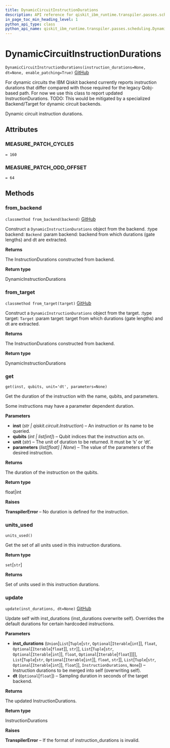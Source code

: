 ```yaml
---
title: DynamicCircuitInstructionDurations
description: API reference for qiskit_ibm_runtime.transpiler.passes.scheduling.DynamicCircuitInstructionDurations
in_page_toc_min_heading_level: 1
python_api_type: class
python_api_name: qiskit_ibm_runtime.transpiler.passes.scheduling.DynamicCircuitInstructionDurations
---
```


# DynamicCircuitInstructionDurations

<span id="qiskit_ibm_runtime.transpiler.passes.scheduling.DynamicCircuitInstructionDurations" />

`DynamicCircuitInstructionDurations(instruction_durations=None, dt=None, enable_patching=True)` [GitHub](https://github.com/Qiskit/qiskit-ibm-runtime/tree/main/qiskit_ibm_runtime/transpiler/passes/scheduling/utils.py#L133-L323 "view source code")

For dynamic circuits the IBM Qiskit backend currently reports instruction durations that differ compared with those required for the legacy Qobj-based path. For now we use this class to report updated InstructionDurations. TODO: This would be mitigated by a specialized Backend/Target for dynamic circuit backends.

Dynamic circuit instruction durations.

## Attributes

<span id="qiskit_ibm_runtime.transpiler.passes.scheduling.DynamicCircuitInstructionDurations.MEASURE_PATCH_CYCLES" />

### MEASURE\_PATCH\_CYCLES

`= 160`

<span id="qiskit_ibm_runtime.transpiler.passes.scheduling.DynamicCircuitInstructionDurations.MEASURE_PATCH_ODD_OFFSET" />

### MEASURE\_PATCH\_ODD\_OFFSET

`= 64`

## Methods

### from\_backend

<span id="qiskit_ibm_runtime.transpiler.passes.scheduling.DynamicCircuitInstructionDurations.from_backend" />

`classmethod from_backend(backend)` [GitHub](https://github.com/Qiskit/qiskit-ibm-runtime/tree/main/qiskit_ibm_runtime/transpiler/passes/scheduling/utils.py#L155-L167 "view source code")

Construct a `DynamicInstructionDurations` object from the backend. :type backend: `Backend` :param backend: backend from which durations (gate lengths) and dt are extracted.

**Returns**

The InstructionDurations constructed from backend.

**Return type**

DynamicInstructionDurations

### from\_target

<span id="qiskit_ibm_runtime.transpiler.passes.scheduling.DynamicCircuitInstructionDurations.from_target" />

`classmethod from_target(target)` [GitHub](https://github.com/Qiskit/qiskit-ibm-runtime/tree/main/qiskit_ibm_runtime/transpiler/passes/scheduling/utils.py#L169-L186 "view source code")

Construct a `DynamicInstructionDurations` object from the target. :type target: `Target` :param target: target from which durations (gate lengths) and dt are extracted.

**Returns**

The InstructionDurations constructed from backend.

**Return type**

DynamicInstructionDurations

### get

<span id="qiskit_ibm_runtime.transpiler.passes.scheduling.DynamicCircuitInstructionDurations.get" />

`get(inst, qubits, unit='dt', parameters=None)`

Get the duration of the instruction with the name, qubits, and parameters.

Some instructions may have a parameter dependent duration.

**Parameters**

*   **inst** (*str | qiskit.circuit.Instruction*) – An instruction or its name to be queried.
*   **qubits** (*int | list\[int]*) – Qubit indices that the instruction acts on.
*   **unit** (*str*) – The unit of duration to be returned. It must be ‘s’ or ‘dt’.
*   **parameters** (*list\[float] | None*) – The value of the parameters of the desired instruction.

**Returns**

The duration of the instruction on the qubits.

**Return type**

float|int

**Raises**

**TranspilerError** – No duration is defined for the instruction.

### units\_used

<span id="qiskit_ibm_runtime.transpiler.passes.scheduling.DynamicCircuitInstructionDurations.units_used" />

`units_used()`

Get the set of all units used in this instruction durations.

**Return type**

`set`\[`str`]

**Returns**

Set of units used in this instruction durations.

### update

<span id="qiskit_ibm_runtime.transpiler.passes.scheduling.DynamicCircuitInstructionDurations.update" />

`update(inst_durations, dt=None)` [GitHub](https://github.com/Qiskit/qiskit-ibm-runtime/tree/main/qiskit_ibm_runtime/transpiler/passes/scheduling/utils.py#L188-L234 "view source code")

Update self with inst\_durations (inst\_durations overwrite self). Overrides the default durations for certain hardcoded instructions.

**Parameters**

*   **inst\_durations** (`Union`\[`List`\[`Tuple`\[`str`, `Optional`\[`Iterable`\[`int`]], `float`, `Optional`\[`Iterable`\[`float`]], `str`]], `List`\[`Tuple`\[`str`, `Optional`\[`Iterable`\[`int`]], `float`, `Optional`\[`Iterable`\[`float`]]]], `List`\[`Tuple`\[`str`, `Optional`\[`Iterable`\[`int`]], `float`, `str`]], `List`\[`Tuple`\[`str`, `Optional`\[`Iterable`\[`int`]], `float`]], `InstructionDurations`, `None`]) – Instruction durations to be merged into self (overwriting self).
*   **dt** (`Optional`\[`float`]) – Sampling duration in seconds of the target backend.

**Returns**

The updated InstructionDurations.

**Return type**

InstructionDurations

**Raises**

**TranspilerError** – If the format of instruction\_durations is invalid.

